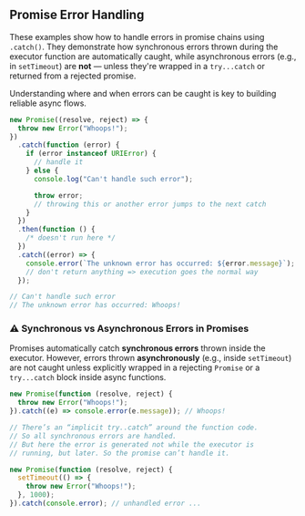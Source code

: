 
## Promise Error Handling

These examples show how to handle errors in promise chains using `.catch()`.
They demonstrate how synchronous errors thrown during the executor function are
automatically caught, while asynchronous errors (e.g., in `setTimeout`)
are **not** — unless they're wrapped in a `try...catch` or returned from a rejected promise.

Understanding where and when errors can be caught is key to building reliable async flows.

```js
new Promise((resolve, reject) => {
  throw new Error("Whoops!");
})
  .catch(function (error) {
    if (error instanceof URIError) {
      // handle it
    } else {
      console.log("Can't handle such error");

      throw error;
      // throwing this or another error jumps to the next catch
    }
  })
  .then(function () {
    /* doesn't run here */
  })
  .catch((error) => {
    console.error(`The unknown error has occurred: ${error.message}`);
    // don't return anything => execution goes the normal way
  });

// Can't handle such error
// The unknown error has occurred: Whoops!
```

### ⚠️ Synchronous vs Asynchronous Errors in Promises

Promises automatically catch **synchronous errors** thrown inside the executor.
However, errors thrown **asynchronously** (e.g., inside `setTimeout`) are not
caught unless explicitly wrapped in a rejecting `Promise` or a `try...catch` block inside async functions.

```js
new Promise(function (resolve, reject) {
  throw new Error("Whoops!");
}).catch((e) => console.error(e.message)); // Whoops!

// There’s an “implicit try..catch” around the function code.
// So all synchronous errors are handled.
// But here the error is generated not while the executor is
// running, but later. So the promise can’t handle it.

new Promise(function (resolve, reject) {
  setTimeout(() => {
    throw new Error("Whoops!");
  }, 1000);
}).catch(console.error); // unhandled error ...
```